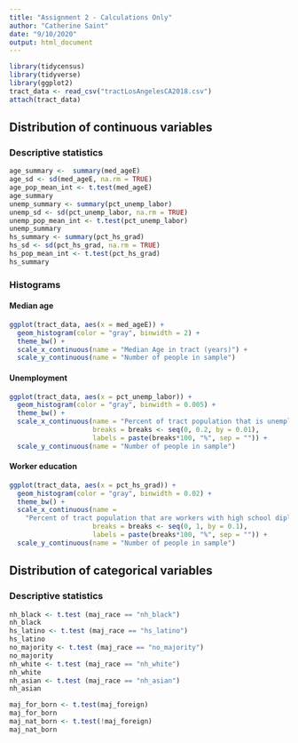 ```yaml
---
title: "Assignment 2 - Calculations Only"
author: "Catherine Saint"
date: "9/10/2020"
output: html_document
---
```


```r
library(tidycensus)
library(tidyverse)
library(ggplot2)
tract_data <- read_csv("tractLosAngelesCA2018.csv")
attach(tract_data)
```
## Distribution of continuous variables

### Descriptive statistics

```r
age_summary <-  summary(med_ageE)
age_sd <- sd(med_ageE, na.rm = TRUE)
age_pop_mean_int <- t.test(med_ageE)
age_summary
unemp_summary <- summary(pct_unemp_labor)
unemp_sd <- sd(pct_unemp_labor, na.rm = TRUE)
unemp_pop_mean_int <- t.test(pct_unemp_labor)
unemp_summary
hs_summary <- summary(pct_hs_grad)
hs_sd <- sd(pct_hs_grad, na.rm = TRUE)
hs_pop_mean_int <- t.test(pct_hs_grad)
hs_summary
```
### Histograms

#### Median age

```r
ggplot(tract_data, aes(x = med_ageE)) + 
  geom_histogram(color = "gray", binwidth = 2) +
  theme_bw() +
  scale_x_continuous(name = "Median Age in tract (years)") + 
  scale_y_continuous(name = "Number of people in sample") 
```
#### Unemployment

```r
ggplot(tract_data, aes(x = pct_unemp_labor)) + 
  geom_histogram(color = "gray", binwidth = 0.005) +
  theme_bw() +
  scale_x_continuous(name = "Percent of tract population that is unemployed",
                     breaks = breaks <- seq(0, 0.2, by = 0.01),
                     labels = paste(breaks*100, "%", sep = "")) + 
  scale_y_continuous(name = "Number of people in sample") 
```
 
 
#### Worker education

```r
ggplot(tract_data, aes(x = pct_hs_grad)) + 
  geom_histogram(color = "gray", binwidth = 0.02) +
  theme_bw() +
  scale_x_continuous(name = 
    "Percent of tract population that are workers with high school diplomas",
                     breaks = breaks <- seq(0, 1, by = 0.1),
                     labels = paste(breaks*100, "%", sep = "")) + 
  scale_y_continuous(name = "Number of people in sample") 
```

## Distribution of categorical variables

### Descriptive statistics

```r
nh_black <- t.test (maj_race == "nh_black")
nh_black
hs_latino <- t.test (maj_race == "hs_latino")
hs_latino
no_majority <- t.test (maj_race == "no_majority")
no_majority
nh_white <- t.test (maj_race == "nh_white")
nh_white
nh_asian <- t.test (maj_race == "nh_asian")
nh_asian

maj_for_born <- t.test(maj_foreign)
maj_for_born
maj_nat_born <- t.test(!maj_foreign)
maj_nat_born
```